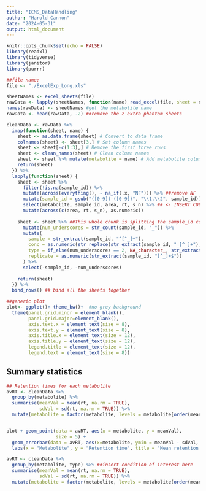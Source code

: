```yaml
---
title: "ICMS_DataHandling"
author: "Harold Cannon"
date: "2024-05-31"
output: html_document
---
```


```r
knitr::opts_chunk$set(echo = FALSE)
library(readxl)
library(tidyverse)
library(janitor)
library(purrr)

```

```r
##file name:
file <- "./ExcelExp_Long.xls"
```

```r
sheetNames <- excel_sheets(file)
rawData <- lapply(sheetNames, function(name) read_excel(file, sheet = name)) ##read the file
names(rawData) <- sheetNames #get the metabolite name
rawData <- head(rawData, -2) ##remove the 2 extra phantom sheets

cleanData <- rawData %>%
  imap(function(sheet, name) {
    sheet <- as.data.frame(sheet) # Convert to data frame
    colnames(sheet) <- sheet[3,] # Set column names
    sheet <- sheet[-c(1:3),] # Remove the first three rows
    sheet <- clean_names(sheet) # Clean column names
    sheet <- sheet %>% mutate(metabolite = name) # Add metabolite column
    return(sheet)
  }) %>%
  lapply(function(sheet) {
    sheet <- sheet %>% 
      filter(!is.na(sample_id)) %>% 
      mutate(across(everything(), ~ na_if(.x, "NF"))) %>% ##remove NF
      mutate(sample_id = gsub("([0-9])-([0-9])", "\\1.\\2", sample_id)) %>%
      select(metabolite, sample_id, area, rt, s_n) %>% ## <- INSERT COLUMNS
      mutate(across(c(area, rt, s_n), as.numeric))
    
    sheet <- sheet %>% ##This whole chunk is splitting the sample_id col
      mutate(num_underscores = str_count(sample_id, "_")) %>%
      mutate(
        sample = str_extract(sample_id, "^[^_]+"),
        conc = as.numeric(str_replace(str_extract(sample_id, "_[^_]+"), "_", "")),
        type = if_else(num_underscores == 2, NA_character_, str_extract(sample_id, "(?<=_)[^_]*(?=_[^_]*$)")),
        replicate = as.numeric(str_extract(sample_id, "[^_]+$"))
      ) %>%
      select(-sample_id, -num_underscores)
    
    return(sheet)
  }) %>%
  bind_rows() ## bind all the sheets together

##generic plot
plot<- ggplot()+ theme_bw()+  #no grey background
  theme(panel.grid.minor = element_blank(),
        panel.grid.major=element_blank(),
        axis.text.x = element_text(size = 8),
        axis.text.y = element_text(size = 8),
        axis.title.x = element_text(size = 12),
        axis.title.y = element_text(size = 12),
        legend.title = element_text(size = 12),
        legend.text = element_text(size = 8))


```

## Summary statistics
```r
## Retention times for each metabolite
avRT <- cleanData %>% 
  group_by(metabolite) %>% 
  summarise(meanVal = mean(rt, na.rm = TRUE),
            sdVal = sd(rt, na.rm = TRUE)) %>% 
  mutate(metabolite = factor(metabolite, levels = metabolite[order(meanVal)]))


plot + geom_point(data = avRT, aes(x = metabolite, y = meanVal),
                  size = 5) +
  geom_errorbar(data = avRT, aes(x=metabolite, ymin = meanVal - sdVal, ymax = meanVal + sdVal), width = 0.5) +
  labs(x = "Metabolite", y = "Retention time", title = "Mean retention time for each metabolite across all conditions and concentrations")


```


```r

avRT <- cleanData %>% 
  group_by(metabolite, type) %>% ##insert condition of interest here 
  summarise(meanVal = mean(rt, na.rm = TRUE),
            sdVal = sd(rt, na.rm = TRUE)) %>% 
  mutate(metabolite = factor(metabolite, levels = metabolite[order(meanVal)]))


```

